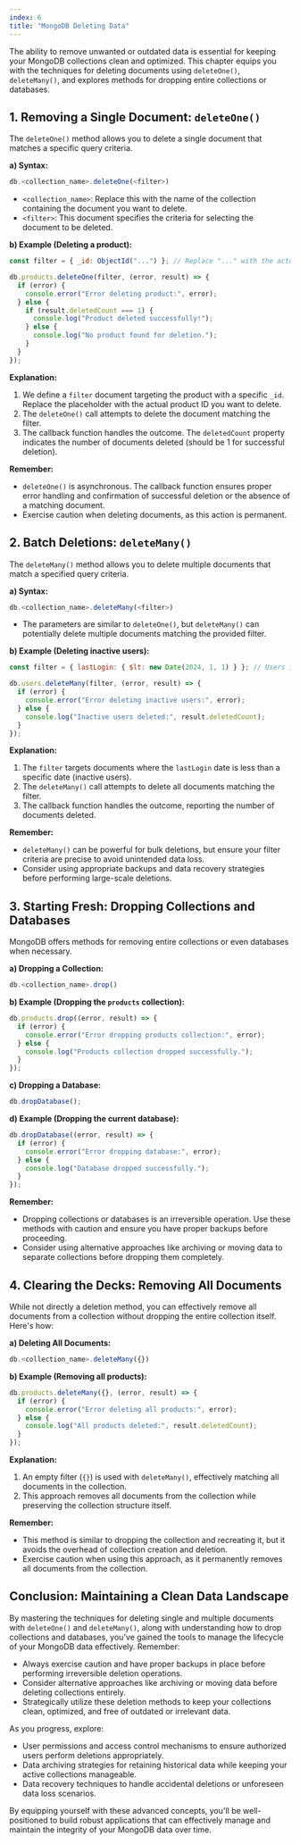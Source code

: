 ```yaml
---
index: 6
title: "MongoDB Deleting Data"
---
```


The ability to remove unwanted or outdated data is essential for keeping your MongoDB collections clean and optimized. This chapter equips you with the techniques for deleting documents using `deleteOne()`, `deleteMany()`, and explores methods for dropping entire collections or databases.

## 1. Removing a Single Document: `deleteOne()`

The `deleteOne()` method allows you to delete a single document that matches a specific query criteria.

**a) Syntax:**

```javascript
db.<collection_name>.deleteOne(<filter>)
```

- `<collection_name>`: Replace this with the name of the collection containing the document you want to delete.
- `<filter>`: This document specifies the criteria for selecting the document to be deleted.

**b) Example (Deleting a product):**

```javascript
const filter = { _id: ObjectId("...") }; // Replace "..." with the actual product ID

db.products.deleteOne(filter, (error, result) => {
  if (error) {
    console.error("Error deleting product:", error);
  } else {
    if (result.deletedCount === 1) {
      console.log("Product deleted successfully!");
    } else {
      console.log("No product found for deletion.");
    }
  }
});
```

**Explanation:**

1. We define a `filter` document targeting the product with a specific `_id`. Replace the placeholder with the actual product ID you want to delete.
2. The `deleteOne()` call attempts to delete the document matching the filter.
3. The callback function handles the outcome. The `deletedCount` property indicates the number of documents deleted (should be 1 for successful deletion).

**Remember:**

- `deleteOne()` is asynchronous. The callback function ensures proper error handling and confirmation of successful deletion or the absence of a matching document.
- Exercise caution when deleting documents, as this action is permanent.

## 2. Batch Deletions: `deleteMany()`

The `deleteMany()` method allows you to delete multiple documents that match a specified query criteria.

**a) Syntax:**

```javascript
db.<collection_name>.deleteMany(<filter>)
```

- The parameters are similar to `deleteOne()`, but `deleteMany()` can potentially delete multiple documents matching the provided filter.

**b) Example (Deleting inactive users):**

```javascript
const filter = { lastLogin: { $lt: new Date(2024, 1, 1) } }; // Users inactive since Feb 1st, 2024

db.users.deleteMany(filter, (error, result) => {
  if (error) {
    console.error("Error deleting inactive users:", error);
  } else {
    console.log("Inactive users deleted:", result.deletedCount);
  }
});
```

**Explanation:**

1. The `filter` targets documents where the `lastLogin` date is less than a specific date (inactive users).
2. The `deleteMany()` call attempts to delete all documents matching the filter.
3. The callback function handles the outcome, reporting the number of documents deleted.

**Remember:**

- `deleteMany()` can be powerful for bulk deletions, but ensure your filter criteria are precise to avoid unintended data loss.
- Consider using appropriate backups and data recovery strategies before performing large-scale deletions.

## 3. Starting Fresh: Dropping Collections and Databases

MongoDB offers methods for removing entire collections or even databases when necessary.

**a) Dropping a Collection:**

```javascript
db.<collection_name>.drop()
```

**b) Example (Dropping the `products` collection):**

```javascript
db.products.drop((error, result) => {
  if (error) {
    console.error("Error dropping products collection:", error);
  } else {
    console.log("Products collection dropped successfully.");
  }
});
```

**c) Dropping a Database:**

```javascript
db.dropDatabase();
```

**d) Example (Dropping the current database):**

```javascript
db.dropDatabase((error, result) => {
  if (error) {
    console.error("Error dropping database:", error);
  } else {
    console.log("Database dropped successfully.");
  }
});
```

**Remember:**

- Dropping collections or databases is an irreversible operation. Use these methods with caution and ensure you have proper backups before proceeding.
- Consider using alternative approaches like archiving or moving data to separate collections before dropping them completely.

## 4. Clearing the Decks: Removing All Documents

While not directly a deletion method, you can effectively remove all documents from a collection without dropping the entire collection itself. Here's how:

**a) Deleting All Documents:**

```javascript
db.<collection_name>.deleteMany({})
```

**b) Example (Removing all products):**

```javascript
db.products.deleteMany({}, (error, result) => {
  if (error) {
    console.error("Error deleting all products:", error);
  } else {
    console.log("All products deleted:", result.deletedCount);
  }
});
```

**Explanation:**

1. An empty filter (`{}`) is used with `deleteMany()`, effectively matching all documents in the collection.
2. This approach removes all documents from the collection while preserving the collection structure itself.

**Remember:**

- This method is similar to dropping the collection and recreating it, but it avoids the overhead of collection creation and deletion.
- Exercise caution when using this approach, as it permanently removes all documents from the collection.

## Conclusion: Maintaining a Clean Data Landscape

By mastering the techniques for deleting single and multiple documents with `deleteOne()` and `deleteMany()`, along with understanding how to drop collections and databases, you've gained the tools to manage the lifecycle of your MongoDB data effectively. Remember:

- Always exercise caution and have proper backups in place before performing irreversible deletion operations.
- Consider alternative approaches like archiving or moving data before deleting collections entirely.
- Strategically utilize these deletion methods to keep your collections clean, optimized, and free of outdated or irrelevant data.

As you progress, explore:

- User permissions and access control mechanisms to ensure authorized users perform deletions appropriately.
- Data archiving strategies for retaining historical data while keeping your active collections manageable.
- Data recovery techniques to handle accidental deletions or unforeseen data loss scenarios.

By equipping yourself with these advanced concepts, you'll be well-positioned to build robust applications that can effectively manage and maintain the integrity of your MongoDB data over time.
